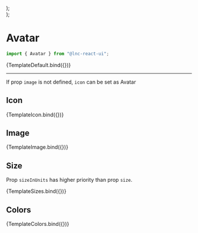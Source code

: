 
<Meta title="General/Avatar" component={Avatar} />




  <div style={{ display: "flex", justifyContent: "space-evenly" }}>
    <Avatar {...args} sizeInUnits="50px" />
    <Avatar {...args} size="small" />
    <Avatar {...args} size="medium" />
    <Avatar {...args} size="large" />
  </div>
);

  <div style={{ display: "flex", justifyContent: "space-evenly" }}>
    <Avatar {...args} color="primary" />
    <Avatar {...args} color="secondary" />
    <Avatar {...args} color="success" />
    <Avatar {...args} color="warning" />
    <Avatar {...args} color="danger" />
    <Avatar {...args} color="information" />
    <Avatar {...args} color="neutral" />
  </div>
);

# Avatar

```jsx
import { Avatar } from "@lnc-react-ui";
```

<Canvas>
  <Story name="Default">{TemplateDefault.bind({})}</Story>
</Canvas>

<ArgsTable story="Default" />

---

If prop `image` is not defined, `icon` can be set as Avatar

## Icon

<Canvas>
  <Story name="Icon">{TemplateIcon.bind({})}</Story>
</Canvas>

## Image

<Canvas>
  <Story name="Image">{TemplateImage.bind({})}</Story>
</Canvas>

## Size

Prop `sizeInUnits` has higher priority than prop `size`.

<Canvas>
  <Story name="Size">{TemplateSizes.bind({})}</Story>
</Canvas>

## Colors

<Canvas>
  <Story name="Colors">{TemplateColors.bind({})}</Story>
</Canvas>
